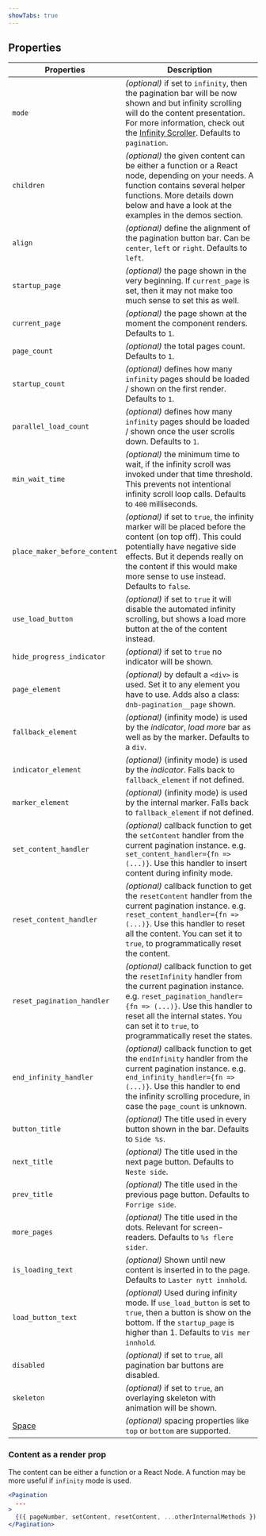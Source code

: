 ```yaml
---
showTabs: true
---
```


## Properties

| Properties                                  | Description                                                                                                                                                                                                                                                                                        |
| ------------------------------------------- | -------------------------------------------------------------------------------------------------------------------------------------------------------------------------------------------------------------------------------------------------------------------------------------------------- |
| `mode`                                      | _(optional)_ if set to `infinity`, then the pagination bar will be now shown and but infinity scrolling will do the content presentation. For more information, check out the [Infinity Scroller](https://eufemia.dnb.no/uilib/components/pagination/infinity-scroller). Defaults to `pagination`. |
| `children`                                  | _(optional)_ the given content can be either a function or a React node, depending on your needs. A function contains several helper functions. More details down below and have a look at the examples in the demos section.                                                                      |
| `align`                                     | _(optional)_ define the alignment of the pagination button bar. Can be `center`, `left` or `right`. Defaults to `left`.                                                                                                                                                                            |
| `startup_page`                              | _(optional)_ the page shown in the very beginning. If `current_page` is set, then it may not make too much sense to set this as well.                                                                                                                                                              |
| `current_page`                              | _(optional)_ the page shown at the moment the component renders. Defaults to `1`.                                                                                                                                                                                                                  |
| `page_count`                                | _(optional)_ the total pages count. Defaults to `1`.                                                                                                                                                                                                                                               |
| `startup_count`                             | _(optional)_ defines how many `infinity` pages should be loaded / shown on the first render. Defaults to `1`.                                                                                                                                                                                      |
| `parallel_load_count`                       | _(optional)_ defines how many `infinity` pages should be loaded / shown once the user scrolls down. Defaults to `1`.                                                                                                                                                                               |
| `min_wait_time`                             | _(optional)_ the minimum time to wait, if the infinity scroll was invoked under that time threshold. This prevents not intentional infinity scroll loop calls. Defaults to `400` milliseconds.                                                                                                     |
| `place_maker_before_content`                | _(optional)_ if set to `true`, the infinity marker will be placed before the content (on top off). This could potentially have negative side effects. But it depends really on the content if this would make more sense to use instead. Defaults to `false`.                                      |
| `use_load_button`                           | _(optional)_ if set to `true` it will disable the automated infinity scrolling, but shows a load more button at the of the content instead.                                                                                                                                                        |
| `hide_progress_indicator`                   | _(optional)_ if set to `true` no indicator will be shown.                                                                                                                                                                                                                                          |
| `page_element`                              | _(optional)_ by default a `<div>` is used. Set it to any element you have to use. Adds also a class: `dnb-pagination__page` shown.                                                                                                                                                                 |
| `fallback_element`                          | _(optional)_ (infinity mode) is used by the _indicator_, _load more_ bar as well as by the marker. Defaults to a `div`.                                                                                                                                                                            |
| `indicator_element`                         | _(optional)_ (infinity mode) is used by the _indicator_. Falls back to `fallback_element` if not defined.                                                                                                                                                                                          |
| `marker_element`                            | _(optional)_ (infinity mode) is used by the internal marker. Falls back to `fallback_element` if not defined.                                                                                                                                                                                      |
| `set_content_handler`                       | _(optional)_ callback function to get the `setContent` handler from the current pagination instance. e.g. `set_content_handler={fn => (...)}`. Use this handler to insert content during infinity mode.                                                                                            |
| `reset_content_handler`                     | _(optional)_ callback function to get the `resetContent` handler from the current pagination instance. e.g. `reset_content_handler={fn => (...)}`. Use this handler to reset all the content. You can set it to `true`, to programmatically reset the content.                                     |
| `reset_pagination_handler`                  | _(optional)_ callback function to get the `resetInfinity` handler from the current pagination instance. e.g. `reset_pagination_handler={fn => (...)}`. Use this handler to reset all the internal states. You can set it to `true`, to programmatically reset the states.                          |
| `end_infinity_handler`                      | _(optional)_ callback function to get the `endInfinity` handler from the current pagination instance. e.g. `end_infinity_handler={fn => (...)}`. Use this handler to end the infinity scrolling procedure, in case the `page_count` is unknown.                                                    |
| `button_title`                              | _(optional)_ The title used in every button shown in the bar. Defaults to `Side %s`.                                                                                                                                                                                                               |
| `next_title`                                | _(optional)_ The title used in the next page button. Defaults to `Neste side`.                                                                                                                                                                                                                     |
| `prev_title`                                | _(optional)_ The title used in the previous page button. Defaults to `Forrige side`.                                                                                                                                                                                                               |
| `more_pages`                                | _(optional)_ The title used in the dots. Relevant for screen-readers. Defaults to `%s flere sider`.                                                                                                                                                                                                |
| `is_loading_text`                           | _(optional)_ Shown until new content is inserted in to the page. Defaults to `Laster nytt innhold`.                                                                                                                                                                                                |
| `load_button_text`                          | _(optional)_ Used during infinity mode. If `use_load_button` is set to `true`, then a button is show on the bottom. If the `startup_page` is higher than 1. Defaults to `Vis mer innhold`.                                                                                                         |
| `disabled`                                  | _(optional)_ if set to `true`, all pagination bar buttons are disabled.                                                                                                                                                                                                                            |
| `skeleton`                                  | _(optional)_ if set to `true`, an overlaying skeleton with animation will be shown.                                                                                                                                                                                                                |
| [Space](/uilib/components/space/properties) | _(optional)_ spacing properties like `top` or `bottom` are supported.                                                                                                                                                                                                                              |

### Content as a render prop

The content can be either a function or a React Node. A function may be more useful if `infinity` mode is used.

```jsx
<Pagination
  ...
>
  {({ pageNumber, setContent, resetContent, ...otherInternalMethods }) => <code>Page {pageNumber}</code>}
</Pagination>
```
